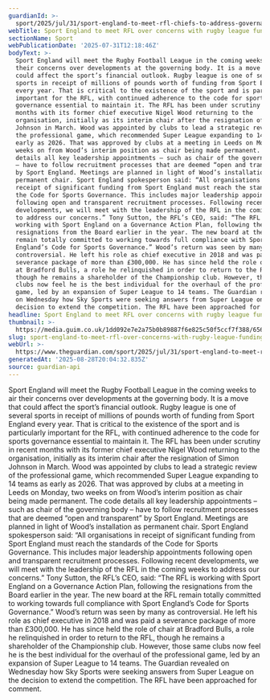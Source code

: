 ```yaml
---
guardianId: >-
  sport/2025/jul/31/sport-england-to-meet-rfl-chiefs-to-address-governance-concerns-in-rugby-league
webTitle: Sport England to meet RFL over concerns with rugby league funding at stake
sectionName: Sport
webPublicationDate: '2025-07-31T12:18:46Z'
bodyText: >-
  Sport England will meet the Rugby Football League in the coming weeks to air
  their concerns over developments at the governing body. It is a move that
  could affect the sport’s financial outlook. Rugby league is one of several
  sports in receipt of millions of pounds worth of funding from Sport England
  every year. That is critical to the existence of the sport and is particularly
  important for the RFL, with continued adherence to the code for sports
  governance essential to maintain it. The RFL has been under scrutiny in recent
  months with its former chief executive Nigel Wood returning to the
  organisation, initially as its interim chair after the resignation of Simon
  Johnson in March. Wood was appointed by clubs to lead a strategic review of
  the professional game, which recommended Super League expanding to 14 teams as
  early as 2026. That was approved by clubs at a meeting in Leeds on Monday, two
  weeks on from Wood’s interim position as chair being made permanent. The code
  details all key leadership appointments – such as chair of the governing body
  – have to follow recruitment processes that are deemed “open and transparent”
  by Sport England. Meetings are planned in light of Wood’s installation as
  permanent chair. Sport England spokesperson said: “All organisations in
  receipt of significant funding from Sport England must reach the standards of
  the Code for Sports Governance. This includes major leadership appointments
  following open and transparent recruitment processes. Following recent
  developments, we will meet with the leadership of the RFL in the coming weeks
  to address our concerns.” Tony Sutton, the RFL’s CEO, said: “The RFL is
  working with Sport England on a Governance Action Plan, following the
  resignations from the Board earlier in the year. The new board at the RFL
  remain totally committed to working towards full compliance with Sport
  England’s Code for Sports Governance.” Wood’s return was seen by many as
  controversial. He left his role as chief executive in 2018 and was paid a
  severance package of more than £300,000. He has since held the role of chair
  at Bradford Bulls, a role he relinquished in order to return to the RFL,
  though he remains a shareholder of the Championship club. However, those same
  clubs now feel he is the best individual for the overhaul of the professional
  game, led by an expansion of Super League to 14 teams. The Guardian revealed
  on Wednesday how Sky Sports were seeking answers from Super League on the
  decision to extend the competition. The RFL have been approached for comment.
headline: Sport England to meet RFL over concerns with rugby league funding at stake
thumbnail: >-
  https://media.guim.co.uk/1dd092e7e2a75b0b89887f6e825c50f5ccf7f388/656_0_6555_5246/500.jpg
slug: sport-england-to-meet-rfl-over-concerns-with-rugby-league-funding-at-stake
webUrl: >-
  https://www.theguardian.com/sport/2025/jul/31/sport-england-to-meet-rfl-chiefs-to-address-governance-concerns-in-rugby-league
generatedAt: '2025-08-28T20:04:32.835Z'
source: guardian-api
---
```

Sport England will meet the Rugby Football League in the coming weeks to air their concerns over developments at the governing body. It is a move that could affect the sport’s financial outlook. Rugby league is one of several sports in receipt of millions of pounds worth of funding from Sport England every year. That is critical to the existence of the sport and is particularly important for the RFL, with continued adherence to the code for sports governance essential to maintain it. The RFL has been under scrutiny in recent months with its former chief executive Nigel Wood returning to the organisation, initially as its interim chair after the resignation of Simon Johnson in March. Wood was appointed by clubs to lead a strategic review of the professional game, which recommended Super League expanding to 14 teams as early as 2026. That was approved by clubs at a meeting in Leeds on Monday, two weeks on from Wood’s interim position as chair being made permanent. The code details all key leadership appointments – such as chair of the governing body – have to follow recruitment processes that are deemed “open and transparent” by Sport England. Meetings are planned in light of Wood’s installation as permanent chair. Sport England spokesperson said: “All organisations in receipt of significant funding from Sport England must reach the standards of the Code for Sports Governance. This includes major leadership appointments following open and transparent recruitment processes. Following recent developments, we will meet with the leadership of the RFL in the coming weeks to address our concerns.” Tony Sutton, the RFL’s CEO, said: “The RFL is working with Sport England on a Governance Action Plan, following the resignations from the Board earlier in the year. The new board at the RFL remain totally committed to working towards full compliance with Sport England’s Code for Sports Governance.” Wood’s return was seen by many as controversial. He left his role as chief executive in 2018 and was paid a severance package of more than £300,000. He has since held the role of chair at Bradford Bulls, a role he relinquished in order to return to the RFL, though he remains a shareholder of the Championship club. However, those same clubs now feel he is the best individual for the overhaul of the professional game, led by an expansion of Super League to 14 teams. The Guardian revealed on Wednesday how Sky Sports were seeking answers from Super League on the decision to extend the competition. The RFL have been approached for comment.
